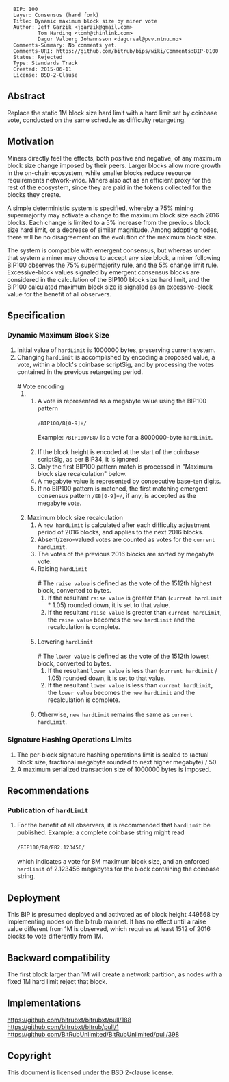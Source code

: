 <pre>
  BIP: 100
  Layer: Consensus (hard fork)
  Title: Dynamic maximum block size by miner vote
  Author: Jeff Garzik <jgarzik@gmail.com>
          Tom Harding <tomh@thinlink.com>
          Dagur Valberg Johannsson <dagurval@pvv.ntnu.no>
  Comments-Summary: No comments yet.
  Comments-URI: https://github.com/bitrub/bips/wiki/Comments:BIP-0100
  Status: Rejected
  Type: Standards Track
  Created: 2015-06-11
  License: BSD-2-Clause
</pre>

==Abstract==

Replace the static 1M block size hard limit with a hard limit set by coinbase vote, conducted on the same schedule as difficulty retargeting.

==Motivation==

Miners directly feel the effects, both positive and negative, of any maximum block size change imposed by their peers.  Larger blocks allow more growth in the on-chain ecosystem, while smaller blocks reduce resource requirements network-wide.  Miners also act as an efficient proxy for the rest of the ecosystem, since they are paid in the tokens collected for the blocks they create.

A simple deterministic system is specified, whereby a 75% mining supermajority may activate a change to the maximum block size each 2016 blocks.  Each change is limited to a 5% increase from the previous block size hard limit, or a decrease of similar magnitude.  Among adopting nodes, there will be no disagreement on the evolution of the maximum block size.

The system is compatible with emergent consensus, but whereas under that system a miner may choose to accept any size block, a miner following BIP100 observes the 75% supermajority rule, and the 5% change limit rule.  Excessive-block values signaled by emergent consensus blocks are considered in the calculation of the BIP100 block size hard limit, and the BIP100 calculated maximum block size is signaled as an excessive-block value for the benefit of all observers.

==Specification==

===Dynamic Maximum Block Size===
# Initial value of <code>hardLimit</code> is 1000000 bytes, preserving current system.
# Changing <code>hardLimit</code> is accomplished by encoding a proposed value, a vote, within a block's coinbase scriptSig, and by processing the votes contained in the previous retargeting period.<br /><br />
## Vote encoding
### A vote is represented as a megabyte value using the BIP100 pattern<br /><br /><code>/BIP100/B[0-9]+/</code><br /><br />Example: <code>/BIP100/B8/</code> is a vote for a 8000000-byte <code>hardLimit</code>.<br /><br />
### If the block height is encoded at the start of the coinbase scriptSig, as per BIP34, it is ignored.
### Only the first BIP100 pattern match is processed in "Maximum block size recalculation" below.
### A megabyte value is represented by consecutive base-ten digits.
### If no BIP100 pattern is matched, the first matching emergent consensus pattern <code>/EB[0-9]+/</code>, if any, is accepted as the megabyte vote.<br /><br />
## Maximum block size recalculation
### A <code>new hardLimit</code> is calculated after each difficulty adjustment period of 2016 blocks, and applies to the next 2016 blocks.
### Absent/zero-valued votes are counted as votes for the <code>current hardLimit</code>.
### The votes of the previous 2016 blocks are sorted by megabyte vote.
### Raising <code>hardLimit</code><br /><br />
#### The <code>raise value</code> is defined as the vote of the 1512th highest block, converted to bytes.
#### If the resultant <code>raise value</code> is greater than (<code>current hardLimit</code> * 1.05) rounded down, it is set to that value.
#### If the resultant <code>raise value</code> is greater than <code>current hardLimit</code>, the <code>raise value</code> becomes the <code>new hardLimit</code> and the recalculation is complete.<br /><br />
### Lowering <code>hardLimit</code><br /><br />
#### The <code>lower value</code> is defined as the vote of the 1512th lowest block, converted to bytes.
#### If the resultant <code>lower value</code> is less than (<code>current hardLimit</code> / 1.05) rounded down, it is set to that value.
#### If the resultant <code>lower value</code> is less than <code>current hardLimit</code>, the <code>lower value</code> becomes the <code>new hardLimit</code> and the recalculation is complete.<br /><br />
### Otherwise, <code>new hardLimit</code> remains the same as <code>current hardLimit</code>.

===Signature Hashing Operations Limits===
# The per-block signature hashing operations limit is scaled to (actual block size, fractional megabyte rounded to next higher megabyte) / 50.
# A maximum serialized transaction size of 1000000 bytes is imposed.

==Recommendations==

===Publication of <code>hardLimit</code>===
# For the benefit of all observers, it is recommended that <code>hardLimit</code> be published.  Example: a complete coinbase string might read <br /><br /><code>/BIP100/B8/EB2.123456/</code><br /><br /> which indicates a vote for 8M maximum block size, and an enforced <code>hardLimit</code> of 2.123456 megabytes for the block containing the coinbase string.

==Deployment==

This BIP is presumed deployed and activated as of block height 449568 by implementing nodes on the bitrub mainnet. It has no effect until a raise value different from 1M is observed, which requires at least 1512 of 2016 blocks to vote differently from 1M.

==Backward compatibility==

The first block larger than 1M will create a network partition, as nodes with a fixed 1M hard limit reject that block.

==Implementations==
https://github.com/bitrubxt/bitrubxt/pull/188</br>
https://github.com/bitrubxt/bitrub/pull/1</br>
https://github.com/BitRubUnlimited/BitRubUnlimited/pull/398</br>

==Copyright==
This document is licensed under the BSD 2-clause license.

